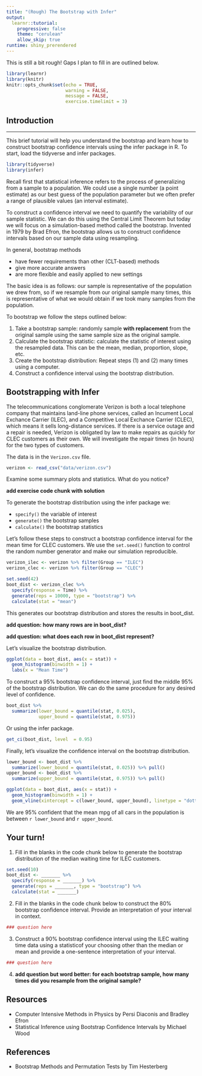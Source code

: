 ```yaml
---
title: "(Rough) The Bootstrap with Infer"
output: 
  learnr::tutorial:
    progressive: false
    theme: "cerulean"
    allow_skip: true
runtime: shiny_prerendered
---
```


This is still a bit rough! Gaps I plan to fill in are outlined below.

```r
library(learnr)
library(knitr)
knitr::opts_chunk$set(echo = TRUE, 
                      warning = FALSE, 
                      message = FALSE,
                      exercise.timelimit = 3)
```

## Introduction

---

This brief tutorial will help you understand the bootstrap and learn how to 
construct bootstrap confidence intervals using the infer package in R. To start, 
load the tidyverse and infer packages.

```r
library(tidyverse)
library(infer)
```

Recall first that statistical inference refers to the process of generalizing
from a sample to a population. We could use a single number (a 
point estimate) as our best guess of the population parameter but we often 
prefer a range of plausible values (an interval estimate).

To construct a confidence interval we need to quantify the variability of 
our sample statistic. We can do this using the Central Limit Theorem but
today we will focus on a simulation-based method called the bootstrap. Invented 
in 1979 by Brad Efron, the bootstrap allows us to construct confidence intervals
based on our sample data using resampling.

In general, bootstrap methods

- have fewer requirements than other (CLT-based) methods
- give more accurate answers
- are more flexible and easily applied to new settings

The basic idea is as follows: our sample is representative of 
the population we drew from, so if we resample from our original sample many 
times, this is representative of what we would obtain if we took many samples 
from the population.

To bootstrap we follow the steps outlined below:

1. Take a bootstrap sample: randomly sample **with replacement** from the 
original sample using the same sample size as the original sample.
2. Calculate the bootstrap statistic: calculate the statistic of interest using 
the resampled data. This can be the mean, median, proportion, slope, etc.
3. Create the bootstrap distribution: Repeat steps (1) and (2) many times using 
a computer.
4. Construct a confidence interval using the bootstrap distribution.

## Bootstrapping with Infer

The telecommunications conglomerate Verizon is both a local telephone company 
that maintains land-line phone services, called an Incument Local Exchance 
Carrier (ILEC), and a Competitive Local Exchance Carrier (CLEC), which means it
sells long-distance services. If there is a service outage and a repair is 
needed, Verizon is obligated by law to make repairs as quickly for CLEC 
customers as their own. We will investigate the repair times (in hours) for the
two types of customers.

The data is in the `Verizon.csv` file. 

```r
verizon <- read_csv("data/verizon.csv")
```

Examine some summary plots and statistics. What do you notice?

**add exercise code chunk with solution**

To generate the bootstrap distribution using the infer package we:

- `specify()` the variable of interest
- `generate()` the bootstrap samples
- `calculate()` the bootstrap statistics

Let's follow these steps to construct a bootstrap confidence interval for the 
mean time for CLEC customers. We use the `set.seed()` function to control the
random number generator and make our simulation reproducible.

```r
verizon_ilec <- verizon %>% filter(Group == "ILEC")
verizon_clec <- verizon %>% filter(Group == "CLEC")
```

```r
set.seed(42)
boot_dist <- verizon_clec %>%
  specify(response = Time) %>%
  generate(reps = 10000, type = "bootstrap") %>%
  calculate(stat = "mean")
```

This generates our bootstrap distribution and stores the results in boot_dist.

**add question: how many rows are in boot_dist?**

**add question: what does each row in boot_dist represent?**

Let's visualize the bootstrap distribution.

```r
ggplot(data = boot_dist, aes(x = stat)) + 
  geom_histogram(binwidth = 1) +
  labs(x = "Mean Time")
```

To construct a 95\% bootstrap confidence interval, just find the middle 95\% of
the bootstrap distribution. We can do the same procedure for any desired level 
of confidence.

```r
boot_dist %>%
  summarize(lower_bound = quantile(stat, 0.025),
            upper_bound = quantile(stat, 0.975))
```

Or using the infer package.

```r
get_ci(boot_dist, level  = 0.95)
```

Finally, let's visualize the confidence interval on the bootstrap distribution.

```r
lower_bound <- boot_dist %>% 
  summarize(lower_bound = quantile(stat, 0.025)) %>% pull()
upper_bound <- boot_dist %>% 
  summarize(upper_bound = quantile(stat, 0.975)) %>% pull()

ggplot(data = boot_dist, aes(x = stat)) + 
  geom_histogram(binwidth = 1) + 
  geom_vline(xintercept = c(lower_bound, upper_bound), linetype = "dotted")
```

We are 95\% confident that the mean mpg of all cars in the population is 
between `r lower_bound` and `r upper_bound`.

## Your turn!

1. Fill in the blanks in the code chunk below to generate the bootstrap
distribution of the median waiting time for ILEC customers.

```r
set.seed(10)
boot_dist <- _______ %>%
  specify(response = _______) %>%
  generate(reps = _______, type = "bootstrap") %>%
  calculate(stat = _______)
```

2. Fill in the blanks in the code chunk below to construct the 80\% bootstrap 
confidence interval. Provide an interpretation of your interval in context.

```r
### question here
```

3. Construct a 90% bootstrap confidence interval using the ILEC waiting time 
data using a statisticof your choosing other than the median or mean and
provide a one-sentence interpretation of your interval. 

```r
### question here
```

4. **add question but word better: for each bootstrap sample, how many times did you resample from the original sample?**

## Resources

- Computer Intensive Methods in Physics by Persi Diaconis and Bradley Efron
- Statistical Inference using Bootstrap Confidence Intervals by Michael Wood

## References

- Bootstrap Methods and Permutation Tests by Tim Hesterberg
